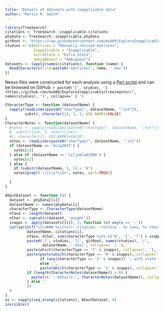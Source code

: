 ```yaml
---
title: "Details of datasets with inapplicable data"
author: "Martin R. Smith"
---
```


```R
library(TreeSearch)
citations <- TreeSearch::inapplicable.citations
phyData <- TreeSearch::inapplicable.phyData
gitRoot <- "https://raw.githubusercontent.com/ms609/ExploreInapplicable/master/"
studies <- c(matrices = "Manually revised matrices",
             inapplicable = "Inapplicable",
             extraState = "Extra State",
             ambigAbsent = "Ambiguous")
datasets <- lapply(names(citations), function (name) {
  ReadCharacters(file=paste0('matrices/', name, '.nex'))
})
```

Nexus files were constructed for each analysis using a [Perl script](https://github.com/ms609/ExploreInapplicable/blob/master/analyse_matrices.pl) and can be browsed on GitHub: `r paste0('[', studies, '](https://github.com/ms609/ExploreInapplicable/tree/master/', names(studies), ')', collapse=' | ')`

```r
CharacterType <- function (datasetName) {
  vapply(readLines(paste0("charType/", datasetName, ".txt")),
         substr, character(1), 1, 1, USE.NAMES=FALSE)
}
CharacterNotes <- function(datasetName) {
  #notes <- vapply(readLines(paste0("charType/", datasetName, ".txt")), function (line) {
  #  substr(line, 3, nchar(line))
  #}, character(1), USE.NAMES=FALSE)
  notes <- readLines(paste0("charType/", datasetName, ".txt"))
  if (datasetName == 'Aria2015') {
    notes[23]
  } else if (datasetName == 'Liljeblad2008') {
    notes[42]
  } else {
    if (substr(datasetName, 1, 1) < 'U') 
    notes[grepl('\\]\\s*\\S+', notes, perl=TRUE)]
    
  }
}

AboutDataset <- function (i) {
  dataset <- phyData[[i]]
  datasetName <- names(phyData)[i]
  characterType <- CharacterType(datasetName)
  nTaxa <- length(dataset)
  nChar <- sum(attr(dataset, 'weight'))
  inapps <- apply(datasets[[i]], 2, function (x) any(x == '-'))
  cat(sprintf("\n\n### %s\n\n<!--Citation:-->%s\n\n - %s taxa, %s characters, of which %s contain inapplicable codings.\n\n - Download: %s\n\n - Inapplicable characters:\n\n   - Transformational: %s\n\n   - Neomorphic: %s\n\n%s\n\n",
          datasetName, citations[i], 
          nTaxa, nChar, sum(characterType %in% c('N', 'I', 'T') & inapps),
          paste0('[', studies, '](', gitRoot, names(studies), '/', 
                 datasetName, '.nex)', collapse=' | '),
          paste(which(characterType == 'T' & inapps), collapse=', '),
          paste(paste(which(characterType == 'N' & inapps), collapse=', '),
                if (any(characterType == 'I' & inapps)) '; with state 1 denoting absence:'
                else '',
                paste(which(characterType == 'I' & inapps), collapse=', '), collapse=''),
          if (length(CharacterNotes(datasetName)) > 0) {
            paste(c(' - Details:', CharacterNotes(datasetName)), collapse="\n\n   - ")
          } else ''
          ))
  0
}
oi <- vapply(seq_along(citations), AboutDataset, 0)
invisible()
```
